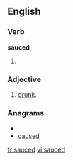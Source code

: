 
==English==

===Verb===
'''sauced'''

# {{past of|[[sauce]]}}

===Adjective===
# {{slang}} [[drunk]].

===Anagrams===
* {{alphagram|acdesu}}
* [[caused#English|caused]]

[[fr:sauced]]
[[vi:sauced]]